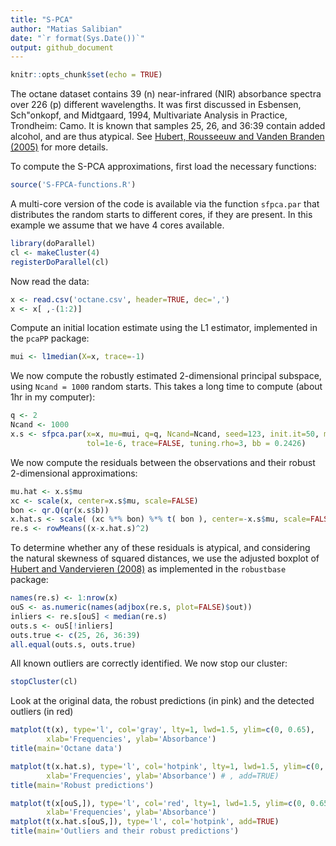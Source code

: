 ```yaml
---
title: "S-PCA"
author: "Matias Salibian"
date: "`r format(Sys.Date())`"
output: github_document
---
```


```r
knitr::opts_chunk$set(echo = TRUE)
```

The octane dataset contains 39 (n)
near-infrared (NIR) absorbance spectra over 226 (p)
different wavelengths. It was 
first discussed in
Esbensen, Sch\"onkopf, and Midtgaard, 1994, 
Multivariate Analysis in Practice, Trondheim: Camo. 
It is known that 
samples 25, 26, and 36:39 contain added alcohol,
and are thus atypical. See
[Hubert, Rousseeuw and Vanden Branden (2005)](http://dx.doi.org/10.1198/004017004000000563)
for more details. 

To compute the S-PCA approximations, first load the necessary functions:
```r
source('S-FPCA-functions.R')
```
A multi-core version of the code is available via the function
`sfpca.par` that distributes the
random starts to different cores, if they are
present. In this example we assume that 
we have 4 cores available. 
```r
library(doParallel)
cl <- makeCluster(4)
registerDoParallel(cl)
```
Now read the data:
```r
x <- read.csv('octane.csv', header=TRUE, dec=',')
x <- x[ ,-(1:2)]
```
Compute an initial location estimate using the L1 estimator, 
implemented in the `pcaPP` package:
```r
mui <- l1median(X=x, trace=-1)
```
We now compute the 
robustly estimated 2-dimensional
principal subspace, using `Ncand = 1000` random
starts. This takes a long time to compute (about 1hr 
in my computer):
```r
q <- 2
Ncand <- 1000
x.s <- sfpca.par(x=x, mu=mui, q=q, Ncand=Ncand, seed=123, init.it=50, max.it=500, 
                 tol=1e-6, trace=FALSE, tuning.rho=3, bb = 0.2426)
```
We now compute the residuals between the
observations and their robust 2-dimensional approximations:
```r
mu.hat <- x.s$mu
xc <- scale(x, center=x.s$mu, scale=FALSE)
bon <- qr.Q(qr(x.s$b))
x.hat.s <- scale( (xc %*% bon) %*% t( bon ), center=-x.s$mu, scale=FALSE)
re.s <- rowMeans((x-x.hat.s)^2)
```
To determine whether any of these residuals is atypical, 
and considering the natural skewness of squared distances,
we use the adjusted boxplot of 
[Hubert and Vandervieren (2008)](http://dx.doi.org/10.1016/j.csda.2007.11.008)
as implemented in the `robustbase` package:
```r
names(re.s) <- 1:nrow(x)
ouS <- as.numeric(names(adjbox(re.s, plot=FALSE)$out))
inliers <- re.s[ouS] < median(re.s)
outs.s <- ouS[!inliers]
outs.true <- c(25, 26, 36:39)
all.equal(outs.s, outs.true)
```
All known outliers are correctly identified. 
We now stop our cluster:
```r
stopCluster(cl)
```
Look at the original data, the robust predictions (in pink) 
and the detected outliers (in red)
```r
matplot(t(x), type='l', col='gray', lty=1, lwd=1.5, ylim=c(0, 0.65), 
        xlab='Frequencies', ylab='Absorbance')
title(main='Octane data')
```
```r
matplot(t(x.hat.s), type='l', col='hotpink', lty=1, lwd=1.5, ylim=c(0, 0.65), 
        xlab='Frequencies', ylab='Absorbance') # , add=TRUE)
title(main='Robust predictions')
```
```r
matplot(t(x[ouS,]), type='l', col='red', lty=1, lwd=1.5, ylim=c(0, 0.65), 
        xlab='Frequencies', ylab='Absorbance')
matplot(t(x.hat.s[ouS,]), type='l', col='hotpink', add=TRUE)
title(main='Outliers and their robust predictions')
```

